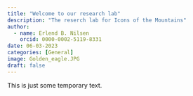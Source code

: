 ```yaml
---
title: "Welcome to our research lab"
description: "The reserch lab for Icons of the Mountains"
author: 
  - name: Erlend B. Nilsen
    orcid: 0000-0002-5119-8331
date: 06-03-2023
categories: [General]
image: Golden_eagle.JPG
draft: false
---
```


This is just some temporary text.

